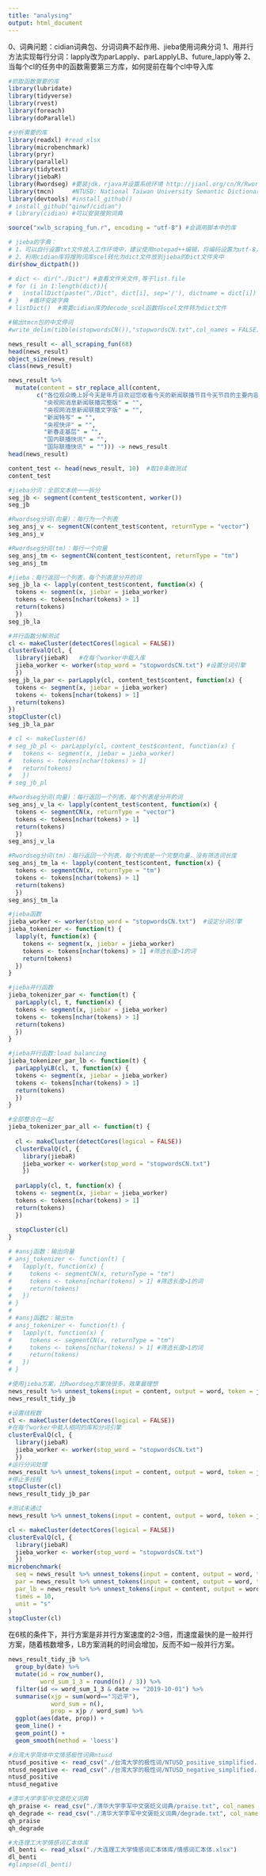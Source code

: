 ---
title: "analysing"
output: html_document
---
0、词典问题：cidian词典包、分词词典不起作用、jieba使用词典分词
1、用并行方法实现每行分词：lapply改为parLapply、parLapplyLB、future_lapply等
2、当每个cl的任务中的函数需要第三方库，如何提前在每个cl中导入库


```{r}
#抓取函数需要的库
library(lubridate)
library(tidyverse)
library(rvest)
library(foreach)
library(doParallel)

#分析需要的库
library(readxl) #read_xlsx
library(microbenchmark)
library(pryr)
library(parallel)
library(tidytext)
library(jiebaR)
library(Rwordseg) #要装jdk，rjava并设置系统环境 http://jianl.org/cn/R/Rwordseg.html
library(tmcn)     #NTUSD: National Taiwan University Semantic Dictionary 中文情感极性词典;stopwordsCN() 中文停用词
library(devtools) #install_github()
# install_github("qinwf/cidian") 
# library(cidian) #可以安装搜狗词典
```

```{r 调用网页抓取函数}
source("xwlb_scraping_fun.r", encoding = "utf-8") #会调用脚本中的库
```

```{r 安装搜狗字典优化分词，对jieba来说没有用}
# jieba的字典：
# 1、可以自行设置txt文件放入工作环境中，建议使用notepad++编辑，将编码设置为utf-8，另存为txt文件
# 2、利用cidian库将搜狗词库scel转化为dict文件放到jieba的Dict文件夹中
dir(show_dictpath()) 

# dict <- dir("./Dict") #查看文件夹文件,等于list.file
# for (i in 1:length(dict)){
#   installDict(paste("./Dict", dict[i], sep='/'), dictname = dict[i]) #Rwordseg的installDict函数
# }   #循环安装字典
# listDict()  #需要cidian库的decode_scel函数将scel文件转为dict文件

#输出tmcn包的中文停词
#write_delim(tibble(stopwordsCN()),"stopwordsCN.txt",col_names = FALSE) 
```

```{r 抓取网页}
news_result <- all_scraping_fun(68)
head(news_result)
object_size(news_result)
class(news_result)
```

```{r 内容初步清理}
news_result %>% 
  mutate(content = str_replace_all(content,
        c("各位观众晚上好今天是年月日欢迎您收看今天的新闻联播节目今天节目的主要内容有" = "",
          "央视网消息新闻联播完整版" = "",
          "央视网消息新闻联播文字版" = "",
          "新闻特写" = "",
          "央视快评" = "",
          "新春走基层" = "",
          "国内联播快讯" = "",
          "国际联播快讯" = ""))) -> news_result
head(news_result)
```

```{r 分词函数测试}
content_test <- head(news_result, 10)  #取10条做测试
content_test

#jieba分词：全部文本统一一拆分
seg_jb <- segment(content_test$content, worker())
seg_jb

#Rwordseg分词(向量)：每行为一个列表
seg_ansj_v <- segmentCN(content_test$content, returnType = "vector")
seg_ansj_v

#Rwordseg分词(tm)：每行一个向量
seg_ansj_tm <- segmentCN(content_test$content, returnType = "tm")
seg_ansj_tm
```



```{r 分词自定义函数测试}
#jieba：每行返回一个列表，每个列表是分开的词
seg_jb_la <- lapply(content_test$content, function(x) {
  tokens <- segment(x, jiebar = jieba_worker)
  tokens <- tokens[nchar(tokens) > 1]
  return(tokens)
  })
seg_jb_la

#并行函数分解测试
cl <- makeCluster(detectCores(logical = FALSE))
clusterEvalQ(cl, {
  library(jiebaR)   #在每个worker中载入库
  jieba_worker <- worker(stop_word = "stopwordsCN.txt") #设置分词引擎
  }) 
seg_jb_la_par <- parLapply(cl, content_test$content, function(x) {
  tokens <- segment(x, jiebar = jieba_worker)
  tokens <- tokens[nchar(tokens) > 1]
  return(tokens)
})
stopCluster(cl)
seg_jb_la_par

# cl <- makeCluster(6)
# seg_jb_pl <- parLapply(cl, content_test$content, function(x) {
#   tokens <- segment(x, jiebar = jieba_worker)
#   tokens <- tokens[nchar(tokens) > 1]
#   return(tokens)
#   })
# seg_jb_pl

#Rwordseg分词(向量)：每行返回一个列表，每个列表是分开的词
seg_ansj_v_la <- lapply(content_test$content, function(x) {
  tokens <- segmentCN(x, returnType = "vector")
  tokens <- tokens[nchar(tokens) > 1]
  return(tokens)
  })
seg_ansj_v_la

#Rwordseg分词(tm)：每行返回一个列表，每个列表是一个完整向量，没有筛选词长度
seg_ansj_tm_la <- lapply(content_test$content, function(x) {
  tokens <- segmentCN(x, returnType = "tm")
  tokens <- tokens[nchar(tokens) > 1]
  return(tokens)
  })
seg_ansj_tm_la
```


```{r 设定分词函数}
#jieba函数
jieba_worker <- worker(stop_word = "stopwordsCN.txt")  #设定分词引擎
jieba_tokenizer <- function(t) {
  lapply(t, function(x) {
    tokens <- segment(x, jiebar = jieba_worker)
    tokens <- tokens[nchar(tokens) > 1] #筛选长度>1的词
    return(tokens)
  })
}

#jieba并行函数
jieba_tokenizer_par <- function(t) {
  parLapply(cl, t, function(x) {
  tokens <- segment(x, jiebar = jieba_worker)
  tokens <- tokens[nchar(tokens) > 1]
  return(tokens)
  })
}

#jieba并行函数:load balancing
jieba_tokenizer_par_lb <- function(t) {
  parLapplyLB(cl, t, function(x) {
  tokens <- segment(x, jiebar = jieba_worker)
  tokens <- tokens[nchar(tokens) > 1]
  return(tokens)
  })
}

#全部整合在一起
jieba_tokenizer_par_all <- function(t) {
  
  cl <- makeCluster(detectCores(logical = FALSE))
  clusterEvalQ(cl, {
    library(jiebaR)
    jieba_worker <- worker(stop_word = "stopwordsCN.txt")
    })
  
  parLapply(cl, t, function(x) {
  tokens <- segment(x, jiebar = jieba_worker)
  tokens <- tokens[nchar(tokens) > 1]
  return(tokens)
  })
  
  stopCluster(cl)
}

# #ansj函数：输出向量
# ansj_tokenizer <- function(t) {                      
#   lapply(t, function(x) {
#     tokens <- segmentCN(x, returnType = "tm")
#     tokens <- tokens[nchar(tokens) > 1] #筛选长度>1的词
#     return(tokens)
#   })
# }
# 
# #ansj函数2：输出tm
# ansj_tokenizer <- function(t) {                      
#   lapply(t, function(x) {
#     tokens <- segmentCN(x, returnType = "tm")
#     tokens <- tokens[nchar(tokens) > 1] #筛选长度>1的词
#     return(tokens)
#   })
# }
```


```{r 中文分词}
#使用jieba方案，比Rwordseg方案快很多，效果最理想
news_result %>% unnest_tokens(input = content, output = word, token = jieba_tokenizer) -> news_result_tidy_jb
news_result_tidy_jb
```


```{r 多线程测试}
#设置线程数
cl <- makeCluster(detectCores(logical = FALSE))
#在每个worker中载入相同的库和分词引擎
clusterEvalQ(cl, {
  library(jiebaR)
  jieba_worker <- worker(stop_word = "stopwordsCN.txt")
  })
#运行分词处理
news_result %>% unnest_tokens(input = content, output = word, token = jieba_tokenizer_par) -> news_result_tidy_jb_par
#停止多线程
stopCluster(cl)
news_result_tidy_jb_par
```

```{r 全过程整合函数}
#测试未通过
news_result %>% unnest_tokens(input = content, output = word, token = jieba_tokenizer_par_all)
```


```{r 速度测试}
cl <- makeCluster(detectCores(logical = FALSE))
clusterEvalQ(cl, {
  library(jiebaR)
  jieba_worker <- worker(stop_word = "stopwordsCN.txt")
  }) 
microbenchmark(
  seq = news_result %>% unnest_tokens(input = content, output = word, token = jieba_tokenizer),
  par = news_result %>% unnest_tokens(input = content, output = word, token = jieba_tokenizer_par),
  par_lb = news_result %>% unnest_tokens(input = content, output = word, token = jieba_tokenizer_par_lb),
  times = 10,
  unit = "s"
)
stopCluster(cl)
```
在6核的条件下，并行方案是非并行方案速度的2-3倍，而速度最快的是一般并行方案，随着核数增多，LB方案消耗的时间会增加，反而不如一般并行方案。

```{r 进一步处理文本数据, fig.width=20, fig.height=10}
news_result_tidy_jb %>% 
  group_by(date) %>% 
  mutate(id = row_number(),
         word_sum_1_3 = round(n() / 3)) %>% 
  filter(id <= word_sum_1_3 & date >= "2019-10-01") %>% 
  summarise(xjp = sum(word=="习近平"),
            word_sum = n(),
            prop = xjp / word_sum) %>% 
  ggplot(aes(date, prop)) +
  geom_line() +
  geom_point() +
  geom_smooth(method = 'loess')
```

```{r 导入情绪词典}
#台湾大学简体中文情感极性词典ntusd
ntusd_positive <- read_csv("./台湾大学的极性词/NTUSD_positive_simplified.txt", col_names = FALSE)
ntusd_negative <- read_csv("./台湾大学的极性词/NTUSD_negative_simplified.txt", col_names = FALSE)
ntusd_positive
ntusd_negative

#清华大学李军中文褒贬义词典
qh_praise <- read_csv("./清华大学李军中文褒贬义词典/praise.txt", col_names = FALSE)
qh_degrade <- read_csv("./清华大学李军中文褒贬义词典/degrade.txt", col_names = FALSE)
qh_praise
qh_degrade

#大连理工大学情感词汇本体库
dl_benti <- read_xlsx("./大连理工大学情感词汇本体库/情感词汇本体.xlsx")
dl_benti
#glimpse(dl_benti)
```

